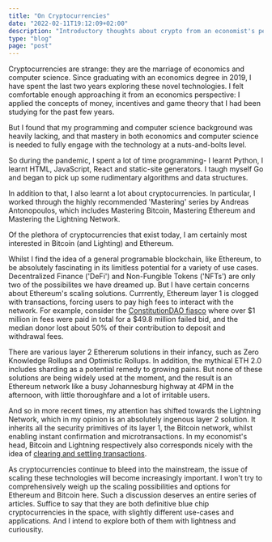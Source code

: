 ```yaml
---
title: "On Cryptocurrencies"
date: "2022-02-11T19:12:09+02:00"
description: "Introductory thoughts about crypto from an economist's perspective"
type: "blog"
page: "post"
---
```


Cryptocurrencies are strange: they are the marriage of economics and computer science.
Since graduating with an economics degree in 2019, I have spent the last two years exploring these novel technologies. I felt comfortable enough approaching it from an economics perspective: I applied the concepts of money, incentives and game theory that I had been studying for the past few years.

But I found that my programming and computer science background was heavily lacking, and that mastery in both economics and computer science is needed to fully engage with the technology at a nuts-and-bolts level.

So during the pandemic, I spent a lot of time programming- I learnt Python, I learnt HTML, JavaScript, React and static-site generators. I taugh myself Go and began to pick up some rudimentary algorithms and data structures.

In addition to that, I also learnt a lot about cryptocurrencies. In particular, I worked through the highly recommended 'Mastering' series by Andreas Antonopoulos, which includes Mastering Bitcoin, Mastering Ethereum and Mastering the Lightning Network.

Of the plethora of cryptocurrencies that exist today, I am certainly most interested in Bitcoin (and Lighting) and Ethereum.

Whilst I find the idea of a general programable blockchain, like Ethereum, to be absolutely fascinating in its limitless potential for a variety of use cases. Decentralized Finance ('DeFi') and Non-Fungible Tokens ('NFTs') are only two of the possibilites we have dreamed up. But I have certain concerns about Ethereum's scaling solutions. Currrently, Ethereum layer 1 is clogged with transactions, forcing users to pay high fees to interact with the network. For example, consider the [ConstitutionDAO fiasco](https://www.theverge.com/2021/11/24/22800995/constitutiondao-refund-progress-steep-gas-fees-cryptocurrency) where over $1 million in fees were paid in total for a $49.8 million failed bid, and the median donor lost about 50% of their contribution to deposit and withdrawal fees.

There are various layer 2 Ethererum solutions in their infancy, such as Zero Knowledge Rollups and Optimistic Rollups. In addition, the mythical ETH 2.0 includes sharding as a potential remedy to growing pains. But none of these solutions are being widely used at the moment, and the result is an Ethereum network like a busy Johannesburg highway at 4PM in the afternoon, with little thoroughfare and a lot of irritable users.

And so in more recent times, my attention has shifted towards the Lightning Network, which in my opinion is an absolutely ingenous layer 2 solution. It inherits all the security primitives of its layer 1, the Bitcoin network, whilst enabling instant confirmation and microtransactions. In my economist's head, Bitcoin and Lightning respectively also corresponds nicely with the idea of [clearing and settling transactions](<https://en.wikipedia.org/wiki/Clearing_(finance)>).

As cryptocurrencies continue to bleed into the mainstream, the issue of scaling these technologies will become increasingly important. I won't try to comprehensively weigh up the scaling possibilities and options for Ethereum and Bitcoin here. Such a discussion deserves an entire series of articles. Suffice to say that they are both definitive blue chip cryptocurrencies in the space, with slightly different use-cases and applications. And I intend to explore both of them with lightness and curiousity.
